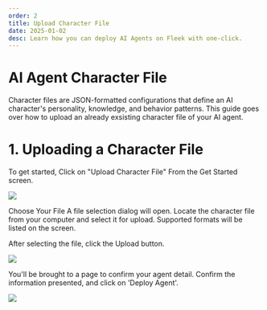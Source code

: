 ```yaml
---
order: 2
title: Upload Character File
date: 2025-01-02
desc: Learn how you can deploy AI Agents on Fleek with one-click.
---
```


# AI Agent Character File

Character files are JSON-formatted configurations that define an AI character's personality, knowledge, and behavior patterns.
This guide goes over how to upload an already exsisting character file of your AI agent.

# 1. Uploading a Character File

To get started, Click on "Upload Character File"
From the Get Started screen.

![](./b-flow-2.png)

Choose Your File
A file selection dialog will open.
Locate the character file from your computer and select it for upload.
Supported formats will be listed on the screen.

After selecting the file, click the Upload button.

![](./b-flow-3.png)

You'll be brought to a page to confirm your agent detail.
Confirm the information presented, and click on 'Deploy Agent'.

![](./b-flow-3-1.png)

